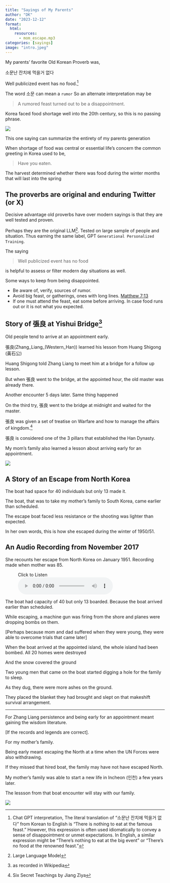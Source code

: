 ---
title: "Sayings of My Parents"
author: "DK"
date: "2023-12-12"
format:
  html:
    resources:
      - mom_escape.mp3
categories: [sayings]
image: "intro.jpeg"
---

My parents’ favorite Old Korean Proverb was,

소문난 잔치에 먹을거 없다

Well publicized event has no food.^[Chat GPT interpretation, The literal translation of "소문난 잔치에 먹을거 없다" from Korean to English is "There is nothing to eat at the famous feast." However, this expression is often used idiomatically to convey a sense of disappointment or unmet expectations. In English, a similar expression might be "There's nothing to eat at the big event" or "There's no food at the renowned feast."]

The word 소문 can mean a `rumor`
So an alternate interpretation may be

> A rumored feast turned out to be a disappointment.

Korea faced food shortage well into the 20th century, so this is no passing phrase.

![](main.jpeg)

This one saying can summarize the entirety of my parents generation

When shortage of food was central or essential life's concern the common greeting in Korea used to be, 

> Have you eaten. 

The harvest determined whether there was food during the winter months that will last into the spring

## The proverbs are original and enduring Twitter (or X)

Decisive advantage old proverbs have over modern sayings is that they are well tested and proven.

Perhaps they are the original LLM^[Large Language Model].
Tested on large sample of people and situation.
Thus earning the same label, GPT
`Generational Personalized Training`.

The saying

> Well publicized event has no food

is helpful to assess or filter modern day situations as well.

Some ways to keep from being disappointed.

- Be aware of, verify, sources of rumor.
- Avoid big feast, or gatherings, ones with long lines. [Matthew 7:13](https://www.biblegateway.com/verse/en/Matthew%207%3A13)
- If one must attend the feast, eat some before arriving.  In case food runs out or it is not what you expected.

## Story of 張良 at Yishui Bridge^[as recorded in Wikipedia]

Old people tend to arrive at an appointment early.

張良(Zhang_Liang_(Western_Han)) learned his lesson from Huang Shigong (黃石公)

Huang Shigong told Zhang Liang to meet him at a bridge for a follow up lesson.

But when 張良 went to the bridge, at the appointed hour, the old master was already there.

Another encounter 5 days later.
Same thing happened

On the third try, 張良 went to the bridge at midnight and waited for the master.

張良 was given a set of treatise on Warfare and how to manage the affairs of kingdom.^[Six Secret Teachings by Jiang Ziya]

張良 is considered one of the 3 pillars that established the Han Dynasty.

My mom's family also learned a lesson about arriving early for an appointment.

![](main2.jpeg)

## A Story of an Escape from North Korea

The boat had space for 40 individuals but only 13 made it.

The boat, that was to take my mother's family to South Korea, came earlier than scheduled. 

The escape boat faced less resistance or the shooting was lighter than expected.

In her own words, this is how she escaped during the winter of 1950/51.

## An Audio Recording from November 2017

She recounts her escape from North Korea on January 1951. Recording made when mother was 85.  

<figure>
<figcaption>Click to Listen</figcaption>
<audio controls src="mom_escape.mp3">
Your browser does not support the <code>audio</code> element.
</audio>
</figure>

The boat had capacity of 40 but only 13 boarded.
Because the boat arrived earlier than scheduled.

While escaping, a machine gun was firing from the shore and planes were dropping bombs on them.

[Perhaps because mom and dad suffered when they were young, they were able to overcome trials that came later]

When the boat arrived at the appointed island, the whole island had been bombed.  All 20 homes were destroyed  

And the snow covered the ground

Two young men that came on the boat started digging a hole for the family to sleep.

As they dug, there were more ashes on the ground.

They placed the blanket they had brought and slept on that makeshift survival arrangement.

---

For Zhang Liang persistence and being early for an appointment meant gaining the wisdom literature. 

[If the records and legends are correct].

For my mother's family.  

Being early meant escaping the North at a time when the UN Forces were also withdrawing.

If they missed that hired boat, the family may have not have escaped North.

My mother's family was able to start a new life in Incheon (인천) a few years later.

The lessson from that boat encounter will stay with our family.

![](main3.jpeg)
